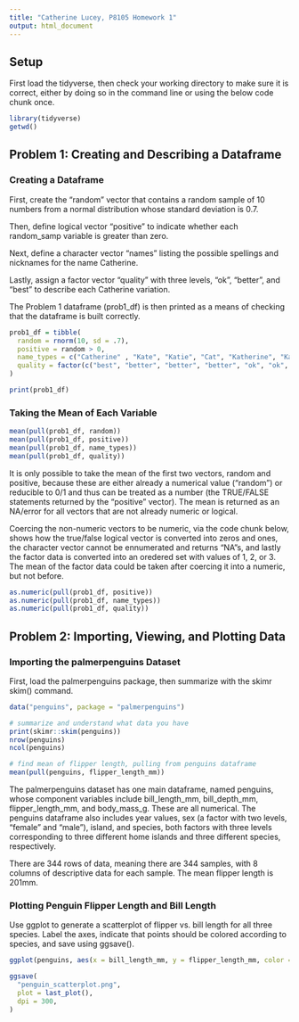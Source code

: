 ```yaml
---
title: "Catherine Lucey, P8105 Homework 1"
output: html_document
---
```


## Setup
First load the tidyverse, then check your working directory to make sure it is correct, either by doing so in the command line or using the below code chunk once.

```r
library(tidyverse)
getwd()
```

## Problem 1: Creating and Describing a Dataframe


### Creating a Dataframe
First, create the "random" vector that contains a random sample of 10 numbers from a normal distribution whose standard deviation is 0.7.

Then, define logical vector "positive" to indicate whether each random_samp variable is greater than zero. 

Next, define a character vector "names" listing the possible spellings and nicknames for the name Catherine.

Lastly, assign a factor vector "quality" with three levels, "ok", "better", and "best" to describe each Catherine variation.

The Problem 1 dataframe (prob1_df) is then printed as a means of checking that the dataframe is built correctly.


```r

prob1_df = tibble(
  random = rnorm(10, sd = .7),
  positive = random > 0,
  name_types = c("Catherine" , "Kate", "Katie", "Cat", "Katherine", "Kathryn", "Catharine", "Cathy", "Kitty", "Catie"),
  quality = factor(c("best", "better", "better", "better", "ok", "ok", "ok", "ok", "better", "ok"))
)

print(prob1_df)

```

### Taking the Mean of Each Variable

```r

mean(pull(prob1_df, random))
mean(pull(prob1_df, positive))
mean(pull(prob1_df, name_types))
mean(pull(prob1_df, quality))

```

It is only possible to take the mean of the first two vectors, random and positive, because these are either already a numerical value ("random") or reducible to 0/1 and thus can be treated as a number (the TRUE/FALSE statements returned by the "positive" vector). The mean is returned as an NA/error for all vectors that are not already numeric or logical.

Coercing the non-numeric vectors to be numeric, via the code chunk below, shows how the true/false logical vector is converted into zeros and ones, the character vector cannot be ennumerated and returns "NA"s, and lastly the factor data is converted into an oredered set with values of 1, 2, or 3. The mean of the factor data could be taken after coercing it into a numeric, but not before.

```r

as.numeric(pull(prob1_df, positive))
as.numeric(pull(prob1_df, name_types))
as.numeric(pull(prob1_df, quality))

```

## Problem 2: Importing, Viewing, and Plotting Data

### Importing the palmerpenguins Dataset
First, load the palmerpenguins package, then summarize with the skimr skim() command.
```r

data("penguins", package = "palmerpenguins")

# summarize and understand what data you have
print(skimr::skim(penguins))
nrow(penguins)
ncol(penguins)

# find mean of flipper length, pulling from penguins dataframe
mean(pull(penguins, flipper_length_mm))

```

The palmerpenguins dataset has one main dataframe, named penguins, whose component variables include bill_length_mm, bill_depth_mm, flipper_length_mm, and body_mass_g. These are all numerical. The penguins dataframe also includes year values, sex (a factor with two levels, "female" and "male"), island, and species, both factors with three levels corresponding to three different home islands and three different species, respectively. 

There are 344 rows of data, meaning there are 344 samples, with 8 columns of descriptive data for each sample. The mean flipper length is 201mm. 

### Plotting Penguin Flipper Length and Bill Length

Use ggplot to generate a scatterplot of flipper vs. bill length for all three species. Label the axes, indicate that points should be colored according to species, and save using ggsave().

```r

ggplot(penguins, aes(x = bill_length_mm, y = flipper_length_mm, color = species)) + geom_point() + xlab("Bill Length (mm)") + ylab("Flipper Length (mm)")

ggsave(
  "penguin_scatterplot.png",
  plot = last_plot(),
  dpi = 300,
)

```
